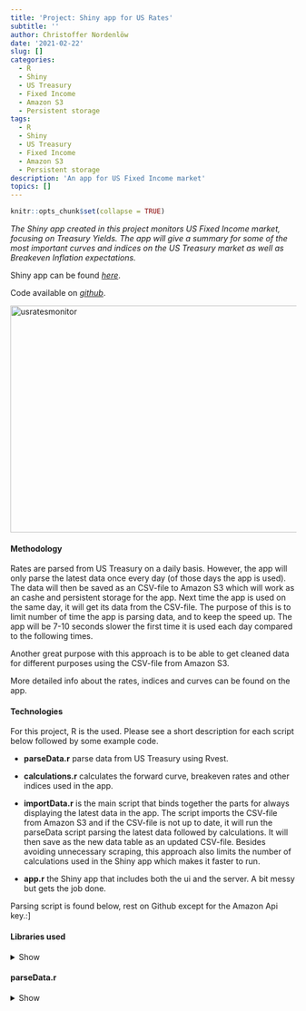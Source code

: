 ```yaml
---
title: 'Project: Shiny app for US Rates'
subtitle: ''
author: Christoffer Nordenlöw
date: '2021-02-22'
slug: []
categories:
  - R
  - Shiny
  - US Treasury
  - Fixed Income
  - Amazon S3
  - Persistent storage
tags:
  - R
  - Shiny
  - US Treasury
  - Fixed Income
  - Amazon S3
  - Persistent storage
description: 'An app for US Fixed Income market'
topics: []
---
```




```r
knitr::opts_chunk$set(collapse = TRUE)
```


*The Shiny app created in this project monitors US Fixed Income market, focusing on Treasury Yields. The app will give a summary for some of the most important curves and indices on the US Treasury market as well as Breakeven Inflation expectations.*

Shiny app can be found *[here](https://cnordenlow.shinyapps.io/usRateMonitor/)*. 

Code available on *[github](https://github.com/cnordenlow/us-rates-monitor)*.

<img alt = 'usratesmonitor' src='/us_rates_monitor/usrates.PNG' width="700" height="400"/>


#### Methodology

Rates are parsed from US Treasury on a daily basis. However, the app will only parse the latest data once every day (of those days the app is used). The data will then be saved as an CSV-file to Amazon S3 which will work as an cashe and persistent storage for the app. Next time the app is used on the same day, it will get its data from the CSV-file. The purpose of this is to limit number of time the app is parsing data, and to keep the speed up. The app will be 7-10 seconds slower the first time it is used each day compared to the following times.

Another great purpose with this approach is to be able to get cleaned data for different purposes using the CSV-file from Amazon S3.

More detailed info about the rates, indices and curves can be found on the app.

#### Technologies

For this project, R is the  used. Please see a short description for each script below followed by some example code.


* **parseData.r** parse data from US Treasury using Rvest.

* **calculations.r** calculates the forward curve, breakeven rates and other indices used in the app.

* **importData.r** is the main script that binds together the parts for always displaying the latest data in the app. The script imports the CSV-file from Amazon S3 and if the CSV-file is not up to date, it will run the parseData script parsing the latest data followed by calculations. It will then save as the new data table as an updated CSV-file. Besides avoiding unnecessary scraping, this approach also limits the number of calculations used in the Shiny app which makes it faster to run.

* **app.r** the Shiny app that includes both the ui and the server. A bit messy but gets the job done.

Parsing script is found below, rest on Github except for the Amazon Api key.:]


#### Libraries used
<details><summary>Show</summary>
```r

library(shiny)
library(shinydashboard)
library(slider)
library(shinyWidgets)
library(rvest, warn.conflicts = FALSE)
library(tidyverse, warn.conflicts = FALSE)
library(stringr, warn.conflicts = FALSE)
library(lubridate, warn.conflicts = FALSE)
library(gridExtra)
library(rstudioapi)
library(aws.s3)


```
</details>





#### parseData.r 
<details><summary>Show</summary>
```r
#####################################################################################################
### Script for parsing rates
#####################################################################################################

#Libraries
library(rvest, warn.conflicts = FALSE)
library(tidyverse, warn.conflicts = FALSE)
library(stringr, warn.conflicts = FALSE)
library(lubridate, warn.conflicts = FALSE)

# ------------------------------------------------------------------------------- 
# Pages, years to parse, create empty df
# ------------------------------------------------------------------------------- 

pages = c("https://www.treasury.gov/resource-center/data-chart-center/interest-rates/Pages/TextView.aspx?data=yieldYear&year=",
          "https://www.treasury.gov/resource-center/data-chart-center/interest-rates/pages/TextView.aspx?data=realyieldYear&year=")

#base_url = "https://www.treasury.gov/resource-center/data-chart-center/interest-rates/Pages/TextView.aspx?data=yieldYear&year="

years = year(Sys.Date())

#years = c("2021", "2020", "2019", "2018", "2017", "2016", "2015", "2014", "2013", "2012", "2011", "2010", "2009","2008")

tableUsRates <- data.frame(matrix(ncol = 4, nrow = 0))
colnames(tableUsRates) <- c( 'date', 'term', 'rate', 'des')


# ------------------------------------------------------------------------------- 
# Parsing function
# ------------------------------------------------------------------------------- 
parse_us_rates <- function(year) {
  url = paste(base_url, year, sep="")
  parse_rates <- read_html(url)
  
  df <- parse_rates %>%
    html_nodes("table") %>%
    html_table(fill = TRUE)
  df <- df[[2]]
  return(df)
  
}

# ------------------------------------------------------------------------------- 
# Parse all pages and dates
# ------------------------------------------------------------------------------- 
for (base_url in pages) {

des_name = sub('.*data=', '', base_url)
des_name = sub('&year*.', '', des_name)
  

  for (year in years) {
    Sys.sleep(sample(1:3, 1, replace=T))
    df <- parse_us_rates(year)
    
    
    #rename first column to date
    df <- rename(df, "date" = 1)
    df$date <- as.Date(df$date, format = "%m/%d/%y") ##convert dates
    
    ###Create df with dates, from first each year to last, or to sys.date during current

    first_date = paste(year,"-01-01",sep="")
    if (paste(year,"-12-31",sep="") < Sys.Date()) {
      last_date = paste(year,"-12-31",sep="")
    } else {
      last_date = Sys.Date()
    }

    dates <- data.frame(
      date = seq(as.Date(first_date), as.Date(last_date), by = 'days')
    )
    df <- merge(dates, df, by ="date", all.x = TRUE)
    
    df <- df %>%
      fill(names(df), .direction = "down") %>%
      fill(names(df), .direction = "up")
    
    
    
    ###dplyr table
    df <- df %>%
      pivot_longer(
        !date,
        names_to = "term",
        values_to ="rate", values_ptypes = list(rate = 'character')
      ) %>%
      mutate(des = des_name) %>%
      mutate(info = "") 
  
    tableUsRates <- bind_rows(mutate_all(tableUsRates, as.character), mutate_all(df, as.character)) 
    
    tableUsRates$rate <- as.numeric(tableUsRates$rate)

  }     
}



# ------------------------------------------------------------------------------- 
# Tidying
# ------------------------------------------------------------------------------- 
tableUsRates <- tableUsRates %>%
  mutate(t1 = as.numeric(gsub("([0-9]+).*$", "\\1", term)))%>%
  mutate(maturity = case_when(
    grepl(" yr", term, fixed = TRUE) ~ (t1 *365 / 365),
    grepl(" YR", term, fixed = TRUE) ~ (t1 *365 / 365),
    
    #bills
    grepl("1 mo", term, fixed= TRUE) ~ (4 * 7 /365), ##365 days because bond equivalent
    grepl("2 mo", term, fixed= TRUE) ~ (8 * 7 /365), ##365 days because bond equivalent
    grepl("3 mo", term, fixed= TRUE) ~ (13 * 7 /365), ##365 days because bond equivalent
    grepl("6 mo", term, fixed= TRUE) ~ (26 * 7 /365) ##365 days because bond equivalent
    
  ))%>%

  ##Fix term column so names are the same
  mutate(term = case_when(
    grepl(" YR", term, fixed = TRUE) ~ paste(t1, "y", sep=""),
    grepl(" yr", term, fixed = TRUE) ~ paste(t1, "y", sep=""),
    grepl(" m", term, fixed = TRUE) ~ paste(t1, "m", sep="")
  ))%>%
  select(-t1)



###Delete dates with false numbers
tableUsRates <- tableUsRates %>%
  filter(date < "2017-04-14" | date > "2017-04-16") 

```
</details>